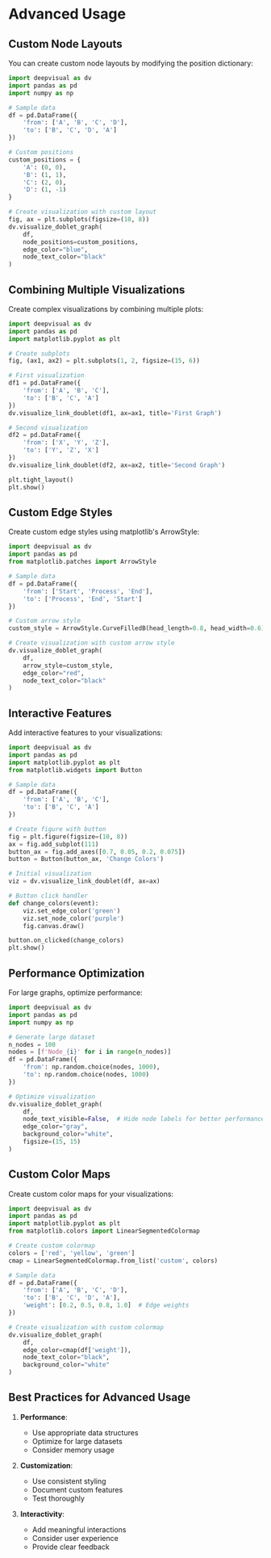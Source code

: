 # Advanced Usage

## Custom Node Layouts

You can create custom node layouts by modifying the position dictionary:

```python
import deepvisual as dv
import pandas as pd
import numpy as np

# Sample data
df = pd.DataFrame({
    'from': ['A', 'B', 'C', 'D'],
    'to': ['B', 'C', 'D', 'A']
})

# Custom positions
custom_positions = {
    'A': (0, 0),
    'B': (1, 1),
    'C': (2, 0),
    'D': (1, -1)
}

# Create visualization with custom layout
fig, ax = plt.subplots(figsize=(10, 8))
dv.visualize_doblet_graph(
    df,
    node_positions=custom_positions,
    edge_color="blue",
    node_text_color="black"
)
```

## Combining Multiple Visualizations

Create complex visualizations by combining multiple plots:

```python
import deepvisual as dv
import pandas as pd
import matplotlib.pyplot as plt

# Create subplots
fig, (ax1, ax2) = plt.subplots(1, 2, figsize=(15, 6))

# First visualization
df1 = pd.DataFrame({
    'from': ['A', 'B', 'C'],
    'to': ['B', 'C', 'A']
})
dv.visualize_link_doublet(df1, ax=ax1, title='First Graph')

# Second visualization
df2 = pd.DataFrame({
    'from': ['X', 'Y', 'Z'],
    'to': ['Y', 'Z', 'X']
})
dv.visualize_link_doublet(df2, ax=ax2, title='Second Graph')

plt.tight_layout()
plt.show()
```

## Custom Edge Styles

Create custom edge styles using matplotlib's ArrowStyle:

```python
import deepvisual as dv
import pandas as pd
from matplotlib.patches import ArrowStyle

# Sample data
df = pd.DataFrame({
    'from': ['Start', 'Process', 'End'],
    'to': ['Process', 'End', 'Start']
})

# Custom arrow style
custom_style = ArrowStyle.CurveFilledB(head_length=0.8, head_width=0.6)

# Create visualization with custom arrow style
dv.visualize_doblet_graph(
    df,
    arrow_style=custom_style,
    edge_color="red",
    node_text_color="black"
)
```

## Interactive Features

Add interactive features to your visualizations:

```python
import deepvisual as dv
import pandas as pd
import matplotlib.pyplot as plt
from matplotlib.widgets import Button

# Sample data
df = pd.DataFrame({
    'from': ['A', 'B', 'C'],
    'to': ['B', 'C', 'A']
})

# Create figure with button
fig = plt.figure(figsize=(10, 8))
ax = fig.add_subplot(111)
button_ax = fig.add_axes([0.7, 0.05, 0.2, 0.075])
button = Button(button_ax, 'Change Colors')

# Initial visualization
viz = dv.visualize_link_doublet(df, ax=ax)

# Button click handler
def change_colors(event):
    viz.set_edge_color('green')
    viz.set_node_color('purple')
    fig.canvas.draw()

button.on_clicked(change_colors)
plt.show()
```

## Performance Optimization

For large graphs, optimize performance:

```python
import deepvisual as dv
import pandas as pd
import numpy as np

# Generate large dataset
n_nodes = 100
nodes = [f'Node_{i}' for i in range(n_nodes)]
df = pd.DataFrame({
    'from': np.random.choice(nodes, 1000),
    'to': np.random.choice(nodes, 1000)
})

# Optimize visualization
dv.visualize_doblet_graph(
    df,
    node_text_visible=False,  # Hide node labels for better performance
    edge_color="gray",
    background_color="white",
    figsize=(15, 15)
)
```

## Custom Color Maps

Create custom color maps for your visualizations:

```python
import deepvisual as dv
import pandas as pd
import matplotlib.pyplot as plt
from matplotlib.colors import LinearSegmentedColormap

# Create custom colormap
colors = ['red', 'yellow', 'green']
cmap = LinearSegmentedColormap.from_list('custom', colors)

# Sample data
df = pd.DataFrame({
    'from': ['A', 'B', 'C', 'D'],
    'to': ['B', 'C', 'D', 'A'],
    'weight': [0.2, 0.5, 0.8, 1.0]  # Edge weights
})

# Create visualization with custom colormap
dv.visualize_doblet_graph(
    df,
    edge_color=cmap(df['weight']),
    node_text_color="black",
    background_color="white"
)
```

## Best Practices for Advanced Usage

1. **Performance**:
   - Use appropriate data structures
   - Optimize for large datasets
   - Consider memory usage

2. **Customization**:
   - Use consistent styling
   - Document custom features
   - Test thoroughly

3. **Interactivity**:
   - Add meaningful interactions
   - Consider user experience
   - Provide clear feedback 